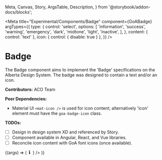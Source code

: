 
  Meta,
  Canvas,
  Story,
  ArgsTable,
  Description,
} from '@storybook/addon-docs/blocks';

<Meta
  title="Experimental/Components/Badge"
  component={GoABadge}
  argTypes={{
    type: {
      control: 'select',
      options: [
        'information',
        'success',
        'warning',
        'emergency',
        'dark',
        'midtone',
        'light',
        'inactive',
      ],
    },
    content: { control: 'text' },
    icon: { control: { disable: true } },
  }}
/>

# Badge

The Badge component aims to implement the 'Badge' specifications on the Alberta Design System.
The badge was designed to contain a text and/or an icon.

**Contributors:** ACO Team

**Peer Dependencies:**

- Material UI `<mat-icon />` is used for icon content; alternatively 'icon' element
  must have the `goa-badge-icon` class.

**TODOs:**

- [ ] Design in design system XD and referenced by Story.
- [ ] Component available in Angular, React, and Vue libraries.
- [ ] Reconcile icon content with GoA font icons (once available).

<Canvas>
  <Story
    name="Badge"
    height={100}
    args={{
      type: 'information',
      content: 'Text content',
    }}
    parameters={{
      design: {},
    }}
  >
    {(args) => (
      <GoABadge
        type={args.type}
        content={args.content}
        icon={
          <i>
            <svg
              width="12px"
              height="14px"
              xmlns="http://www.w3.org/2000/svg"
              viewBox="0 0 128 128"
            >
              <defs>
                <style>{'.cls-1{ fill:currentColor; }'}</style>
              </defs>
              <path
                className="cls-1"
                d="M59.25625,2.65407A14.62972,14.62972,0,1,1,44.62653,17.28379,14.619,14.619,0,0,1,59.25625,2.65407Z"
              />
              <path
                className="cls-1"
                d="M49.67716,45.027a8.69756,8.69756,0,0,0-7.178,8.56486h0a8.69454,8.69454,0,0,0,8.6967,8.6967h.86206v48.17411H47.40528a7.44163,7.44163,0,0,0-7.44163,7.44163h0a7.44163,7.44163,0,0,0,7.44163,7.44163H80.59472a7.44163,7.44163,0,0,0,7.44163-7.44163h0a7.44163,7.44163,0,0,0-7.44163-7.44163h-4.6019V48.96654a7.50925,7.50925,0,0,0-8.96765-7.3663C59.51679,43.0868,49.97494,44.97466,49.67716,45.027Z"
              />
            </svg>
          </i>
        }
      />
    )}
  </Story>
</Canvas>
